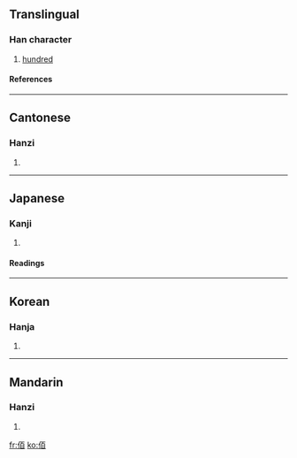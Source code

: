{{see|百}}

==Translingual==
===Han character===
{{Han char|rn=9|rad=人|as=06|sn=8|four=2126<sub>0</sub>|canj=人一日 (OMA)}}
# [[hundred]]
====References====
{{Han ref|kx=0100.140|dkj=00553|dj=0212.090|hdz=10146.030|uh=4F70|ud=20336|bh=A8D5|bd=43221}}
----
==Cantonese==
===Hanzi===
{{yue-hanzi|jyut=|y=baak3}}
# {{defn|Cantonese}}
----
==Japanese==
===Kanji===
{{ja-kanji|grade=|rs=人06}}
# {{defn|Japanese}} 
====Readings====
{{ja-readings|on=[[はく]] (haku), [[びゃく]] (byaku)|kun=[[おさ]] (osa)}}
----
==Korean==
===Hanja===
{{ko-hanja|hangeul=벡|rv=bek|mr=pek}}
# {{defn|Korean}}
----
==Mandarin==
===Hanzi===
{{cmn-hanzi|pin=[[bǎi]] (bai3)|wg=pai<sup>3</sup>}}
# {{defn|Mandarin}}

[[fr:佰]]
[[ko:佰]]